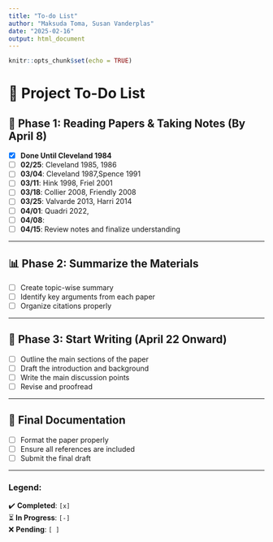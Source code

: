 ```yaml
---
title: "To-do List"
author: "Maksuda Toma, Susan Vanderplas"
date: "2025-02-16"
output: html_document
---
```


```r
knitr::opts_chunk$set(echo = TRUE)
```

# 📌 Project To-Do List

## 🚀 Phase 1: Reading Papers & Taking Notes (By April 8)
- [x] **Done Until Cleveland 1984**  
- [ ] **02/25**: Cleveland 1985, 1986  
- [ ] **03/04**: Cleveland 1987,Spence 1991  
- [ ] **03/11**: Hink 1998, Friel 2001  
- [ ] **03/18**: Collier 2008, Friendly 2008  
- [ ] **03/25**: Valvarde 2013, Harri 2014 
- [ ] **04/01**: Quadri 2022,  
- [ ] **04/08**:  
- [ ] **04/15**: Review notes and finalize understanding  

---

## 📊 Phase 2: Summarize the Materials
- [ ] Create topic-wise summary  
- [ ] Identify key arguments from each paper  
- [ ] Organize citations properly  

---

## 🤖 Phase 3: Start Writing (April 22 Onward)
- [ ] Outline the main sections of the paper  
- [ ] Draft the introduction and background  
- [ ] Write the main discussion points  
- [ ] Revise and proofread  

---

## 📝 Final Documentation
- [ ] Format the paper properly  
- [ ] Ensure all references are included  
- [ ] Submit the final draft  

---

### Legend:
✔️ **Completed**: `[x]`  
⏳ **In Progress**: `[-]`  
❌ **Pending**: `[ ]`  
